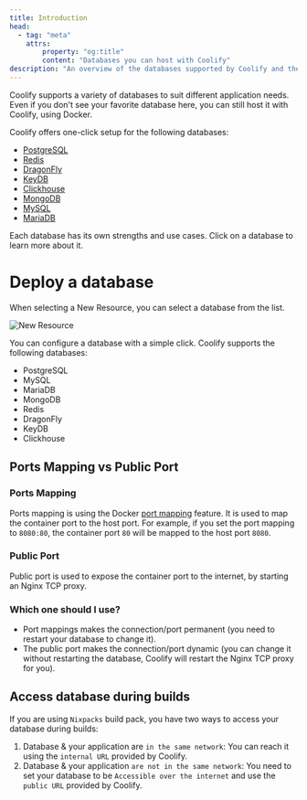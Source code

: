 ```yaml
---
title: Introduction
head:
  - tag: "meta"
    attrs:
        property: "og:title"
        content: "Databases you can host with Coolify"
description: "An overview of the databases supported by Coolify and their characteristics."
---
```



Coolify supports a variety of databases to suit different application needs. Even if you don't see your favorite database here, you can still host it with Coolify, using Docker.

Coolify offers one-click setup for the following databases:

- [PostgreSQL](/docs/knowledge-base/databases/postgresql)
- [Redis](/docs/knowledge-base/databases/redis)
- [DragonFly](/docs/knowledge-base/databases/dragonfly)
- [KeyDB](/docs/knowledge-base/databases/keydb)
- [Clickhouse](/docs/knowledge-base/databases/clickhouse)
- [MongoDB](/docs/knowledge-base/databases/mongodb)
- [MySQL](/docs/knowledge-base/databases/mysql)
- [MariaDB](/docs/knowledge-base/databases/mariadb)

Each database has its own strengths and use cases. Click on a database to learn more about it.

# Deploy a database

When selecting a New Resource, you can select a database from the list.


![New Resource](../../../../assets/images/screenshots/How-to-add-a-database.png)

You can configure a database with a simple click. Coolify supports the following databases:

- PostgreSQL
- MySQL
- MariaDB
- MongoDB
- Redis
- DragonFly
- KeyDB
- Clickhouse

## Ports Mapping vs Public Port

### Ports Mapping

Ports mapping is using the Docker [port mapping](https://docs.docker.com/network/#published-ports) feature. It is used to map the container port to the host port. For example, if you set the port mapping to `8080:80`, the container port `80` will be mapped to the host port `8080`.

### Public Port

Public port is used to expose the container port to the internet, by starting an Nginx TCP proxy.

### Which one should I use?

- Port mappings makes the connection/port permanent (you need to restart your database to change it).
- The public port makes the connection/port dynamic (you can change it without restarting the database, Coolify will restart the Nginx TCP proxy for you).

## Access database during builds

If you are using `Nixpacks` build pack, you have two ways to access your database during builds:

1. Database & your application are `in the same network`: You can reach it using the `internal URL` provided by Coolify.
2. Database & your application `are not in the same network`: You need to set your database to be `Accessible over the internet` and use the `public URL` provided by Coolify.
